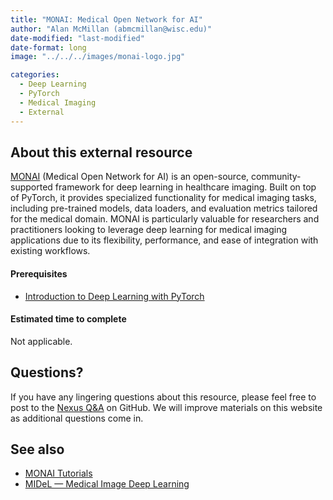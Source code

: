```yaml
---
title: "MONAI: Medical Open Network for AI"
author: "Alan McMillan (abmcmillan@wisc.edu)"
date-modified: "last-modified"
date-format: long
image: "../../../images/monai-logo.jpg"

categories: 
  - Deep Learning
  - PyTorch
  - Medical Imaging
  - External
---
```

## About this external resource

[MONAI](https://monai.io/index.html) (Medical Open Network for AI) is an open-source, community-supported framework for deep learning in healthcare imaging. Built on top of PyTorch, it provides specialized functionality for medical imaging tasks, including pre-trained models, data loaders, and evaluation metrics tailored for the medical domain. MONAI is particularly valuable for researchers and practitioners looking to leverage deep learning for medical imaging applications due to its flexibility, performance, and ease of integration with existing workflows.

#### Prerequisites
- [Introduction to Deep Learning with PyTorch](https://uw-madison-datascience.github.io/ML-X-Nexus/Resources/Workshops/Intro-Deeplearning_PyTorch.html)

#### Estimated time to complete 
Not applicable.

## Questions?
If you have any lingering questions about this resource, please feel free to post to the [Nexus Q&A](https://github.com/UW-Madison-DataScience/ML-X-Nexus/discussions/categories/q-a) on GitHub. We will improve materials on this website as additional questions come in.

## See also
- [MONAI Tutorials](https://github.com/Project-MONAI/tutorials)
- [MIDeL — Medical Image Deep Learning](https://mayo-radiology-informatics-lab.github.io/MIDeL/index.html)
